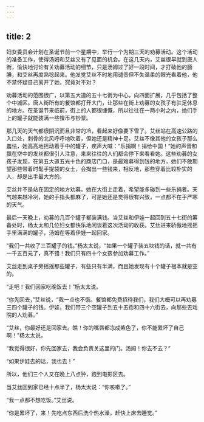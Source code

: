 ```yaml
---
---
---
```

title: 2
---



妇女委员会计划在圣诞节前一个星期中，举行一个为期三天的劝募活动。这个活动的准备工作，使得汤姆和艾丝又有了见面的机会。在这几天内，艾丝很早就到唐人街，愉快地讨论有关劝募活动的细节，只是汤姆过了好一段时间，才打破他的腼腆，和艾丝再度熟稔起来。他发觉艾丝不时地用谴责但不失温柔的眼光看着他，他不禁怀疑自己离开了她，究竟对不对？

劝募活动的范围很广，以第五大道的五十七街为中心，向四面扩展，几乎包括了整个中城区。唐人街所有的餐馆都打开大门，让那些在街上劝募的女孩子有驻足休息的地方。在圣诞节来临前，街上的人都很慷慨，所以往往在一两小时之内，她们手上的罐子就能装满一些镍币与钞票。

那几天的天气都很阴沉而且非常的冷，看起来好像要下雪了。艾丝站在高速公路的入口处，刺骨的北风呼呼地吹着，但她还是精神十足。艾丝不像其他的女孩子那么羞怯，她高高地摇动着手中的罐子，疾声大喊：“乐捐啊！捐给中国！”她的声音和飘在空中的发丝都很引人注意，来来往往的人们都会停下来看看她。这些劝募的女孩子发现，在第五大道五光十色的商店门口，是最难募得到钱的地方，她们不敢期望那些带着时髦手提袋的女士，会掏出一些钱来，相反地，那些穿着比较朴实的人，却是出手最大方的。

艾丝并不是站在固定的地方劝募。她在大街上走着，希望能多碰到一些乐捐者。天气越来越冷冽，她的手指头都麻了，可是她还是觉得很有兴致，一点都不在乎严寒的天气。

最后一天晚上，劝募的几百个罐子都装满钱。当艾丝和伊娃一起回到五十七街的筹备处时，杨太太和几位妇女都快乐地闲谈着这次活动的收获。艾丝进来骄傲地摇摇手里满满的罐子，汤姆在等着伊娃一起回家。

“我们一共收了三百罐子的钱。”杨太太说，“如果一个罐子装五块钱的话，就一共有一千五百元了，真不错！我们只有四十个女孩参加劝募工作。”

艾丝走到桌子旁摇摇那些罐子，有些只有半满，而且她发现有十个罐子根本就是空的。

“走吧！我们回家吃晚饭去！”杨太太说。

“你先回去，”艾丝说，“我一点也不饿。餐馆都免费招待我们，我们大概可以再劝募三四个罐子的钱。伊娃，我们带三个空罐子到五十五街和四十六街去，向那些去戏院的人劝募。”

“艾丝，你最好还是回家去。瞧！你的嘴唇都冻成紫色了，你不能累坏了自己啊！”杨太太说。

“我觉得很好，你先回家去，我会负责关这里的门。汤姆！你去不去？”

“如果伊娃去的话，我也去！”

所以，他们三个人又在晚上八点钟，跑到电影区去。

当艾丝回到家已经十点半了，杨太太说：“你咳嗽了。”

“我一点都不想吃饭。”艾丝说。

“你是累坏了，来！先吃点东西后洗个热水澡，赶快上床去睡觉。”